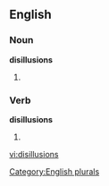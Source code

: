 
==English==

===Noun===
'''disillusions'''

# {{plural of |[[disillusion]]}}

===Verb===
'''disillusions'''

# {{third-person singular of|[[disillusion]]}}

[[Category:English plurals]]

[[vi:disillusions]]